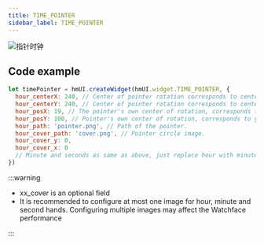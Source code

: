 ```yaml
---
title: TIME_POINTER
sidebar_label: TIME_POINTER
---
```


![指针时钟](/img/api/image_pointer.png)

## Code example

```js
let timePointer = hmUI.createWidget(hmUI.widget.TIME_POINTER, {
  hour_centerX: 240, // Center of pointer rotation corresponds to centerX.
  hour_centerY: 240, // Center of pointer rotation corresponds to centerY.
  hour_posX: 19, // The pointer's own center of rotation, corresponds to the x in position.
  hour_posY: 100, // Pointer's own center of rotation, corresponds to y in position.
  hour_path: 'pointer.png', // Path of the pointer.
  hour_cover_path: 'cover.png', // Pointer circle image.
  hour_cover_y: 0,
  hour_cover_x: 0
  // Minute and seconds as same as above, just replace hour with minute/second.
})
```

:::warning

- xx_cover is an optional field
- It is recommended to configure at most one image for hour, minute and second hands. Configuring multiple images may affect the Watchface performance

:::

